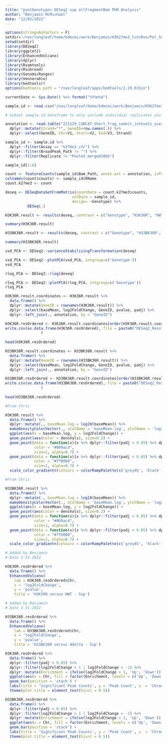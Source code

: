 ```yaml
---
title: "poolGenotypes DESeq2 sup allFragmentBam PHO Analysis"
author: "Benjamin McMichael"
date: "12/02/2022"
---
```


```r
options(stringsAsFactors = F)
setdir='/nas/longleaf/home/bdmcmi/work/Benjamin/H3K27me3_CutnRun/Pel_Sup_IgGcon_Analysis_20221202/Merged_DESeq2_Short_Fragment_Analysis'
setwd(setdir)
library(DESeq2)
library(ggplot2)
library(EnhancedVolcano)
library(dplyr)
library(Rsamtools)
library(Rsubread)
library(GenomicRanges)
library(Vennerable)
library(bedtoolsr)
options(bedtools.path = "/nas/longleaf/apps/bedtools/2.29.0/bin")

currentDate <- Sys.Date() %>% format("%Y%m%d")

```

```r

sample.id <- read.csv("/nas/longleaf/home/bdmcmi/work/Benjamin/H3K27me3_CutnRun/Pel_Sup_IgGcon_Analysis_20221202/Bedtools_DESeq2_broadPeak_Results/sup_samples_IgGcon_Bedtools_DESeq2_merged10kb_broadPeak_sampleSheet.csv", header=T, stringsAsFactors = F)

```

```r
# Subset sample.id dataframe to only include individual replicates you want to put into DESeq

annotation <- read.table("221129_CONCAT_Short_frag_summit_intevals_overlapping_Pho_Fig5CandS10_MERGED_OVERLAPPING.bed") %>%
  dplyr::mutate(Strand="*", GeneID=row.names(.)) %>%
  dplyr::select(GeneID, Chr=V1, Start=V2, End=V3, Strand)

sample_id <- sample.id %>%
  dplyr::filter(Assay == "k27me3_cnr") %>%
  dplyr::filter(BroadPeak_Path != "") %>%
  dplyr::filter(Replicate != "Pooled_merged10kb")

sample_id[1:6]

```

```r

count <- featureCounts(sample_id$Bam_Path, annot.ext = annotation, isPairedEnd = T, allowMultiOverlap = T)
colnames(count$counts) <- sample_id$RName
count.k27me3 <- count

```

```r

deseq <- DESeqDataSetFromMatrix(countData = count.k27me3$counts,
                              colData = sample_id,
                              design= ~Genotype) %>%
          DESeq(.)

```

```r

H3K36R.result <- results(deseq, contrast = c("Genotype", "H3K36R", "HWT"), alpha = 0.05)

summary(H3K36R.result)

```

```r

H33BK36R.result <- results(deseq, contrast = c("Genotype", "H33BK36R", "Adelta"), alpha = 0.05)

summary(H33BK36R.result)

```

```r

vsd_PCA <- DESeq2::varianceStabilizingTransformation(deseq)

vsd_PCA <- DESeq2::plotPCA(vsd_PCA, intgroup=c('Genotype'))
vsd_PCA

```

```r

rlog_PCA <- DESeq2::rlog(deseq)

rlog_PCA <- DESeq2::plotPCA(rlog_PCA, intgroup=c('Genotype'))
rlog_PCA

```

```r

H3K36R.result.coordinates <- H3K36R.result %>%
  data.frame() %>%
  dplyr::mutate(GeneID = rownames(H3K36R.result)) %>%
  dplyr::select(baseMean, log2FoldChange, GeneID, pvalue, padj) %>%
  dplyr::left_join(., annotation, by = "GeneID")

```

```r

H3K36R.resOrdered <- H3K36R.result.coordinates[order(H3K36R.result.coordinates$padj),]
write.csv(as.data.frame(H3K36R.resOrdered), file = paste0("DESeq2_Results/",currentDate,"_K36R_HWT_sup_IgGcon_DESeq2_allFragBam_PHO_results.csv")
                )
          
head(H3K36R.resOrdered)

```

```r

H33BK36R.result.coordinates <- H33BK36R.result %>%
  data.frame() %>%
  dplyr::mutate(GeneID = rownames(H33BK36R.result)) %>%
  dplyr::select(baseMean, log2FoldChange, GeneID, pvalue, padj) %>%
  dplyr::left_join(., annotation, by = "GeneID")

```

```r

H33BK36R.resOrdered <- H33BK36R.result.coordinates[order(H33BK36R.result.coordinates$padj),]
write.csv(as.data.frame(H33BK36R.resOrdered), file = paste0("DESeq2_Results/",currentDate,"_Adelta_H33BK36R_sup_IgGcon_DESeq2_allFragBam_PHO_results.csv")
                )
          
head(H33BK36R.resOrdered)

```

```r
#From Chris

H3K36R.result %>%
  data.frame() %>%
  dplyr::mutate(., baseMean.log = log10(baseMean)) %>%
  makeDensityColorVector(., xColName = 'baseMean.log', yColName = 'log2FoldChange', n = 200) %>%
  ggplot(aes(x = baseMean.log, y = log2FoldChange)) + 
  geom_point(aes(color = densVals), size=0.2) +
  geom_point(data = function(x){x %>% dplyr::filter(padj < 0.05) %>% dplyr::filter(log2FoldChange > 1)},
             color = "#009acd", 
             size=1, alpha=0.7) +
  geom_point(data = function(x){x %>% dplyr::filter(padj < 0.05) %>% dplyr::filter(log2FoldChange < -1)},
             color = "#ff0000", 
             size=1, alpha=0.7) +
  scale_color_gradientn(colours = colorRampPalette(c('grey85', 'black'))(100))  + theme_minimal()

```

```r
#From Chris

H33BK36R.result %>%
  data.frame() %>%
  dplyr::mutate(., baseMean.log = log10(baseMean)) %>%
  makeDensityColorVector(., xColName = 'baseMean.log', yColName = 'log2FoldChange', n = 200) %>%
  ggplot(aes(x = baseMean.log, y = log2FoldChange)) + 
  geom_point(aes(color = densVals), size=0.2) +
  geom_point(data = function(x){x %>% dplyr::filter(padj < 0.05) %>% dplyr::filter(log2FoldChange > 1)},
             color = "#009acd", 
             size=1, alpha=0.7) +
  geom_point(data = function(x){x %>% dplyr::filter(padj < 0.05) %>% dplyr::filter(log2FoldChange < -1)},
             color = "#ff0000", 
             size=1, alpha=0.7) +
  scale_color_gradientn(colours = colorRampPalette(c('grey85', 'black'))(100))  + theme_minimal()

```

```r
# Added by Benjamin
# Date 3-31-2022

H3K36R.resOrdered %>%
  data.frame() %>%
  EnhancedVolcano(
    lab = H3K36R.resOrdered$Chr,
    x = 'log2FoldChange',
    y = 'pvalue',
    title = 'H3K36R versus HWT - Sup')

```

```r
# Added by Benjamin
# Date 3-31-2022

H33BK36R.resOrdered %>%
  data.frame() %>%
  EnhancedVolcano(
    lab = H33BK36R.resOrdered$Chr,
    x = 'log2FoldChange',
    y = 'pvalue',
    title = 'H33BK36R versus Adelta - Sup')

```

```r
  
H3K36R.resOrdered %>%
  data.frame() %>%
  dplyr::filter(padj < 0.05) %>% 
  dplyr::filter(log2FoldChange > 1 | log2FoldChange < -1) %>%
  dplyr::mutate(Enrichment = ifelse(log2FoldChange > 1, 'Up', 'Down')) %>%
  ggplot(aes(x = Chr, fill = factor(Enrichment, levels = c('Up', 'Down')))) +
  geom_bar(position = 'stack') +
  labs(title = 'Significant Peak Counts', y = 'Peak Count', x  = 'Chromosome', fill='Enrichment') +
  theme(plot.title = element_text(hjust = 0.5))

```

```r
  
H33BK36R.resOrdered %>%
  data.frame() %>%
  dplyr::filter(padj < 0.05) %>% 
  dplyr::filter(log2FoldChange > 1 | log2FoldChange < -1) %>%
  dplyr::mutate(Enrichment = ifelse(log2FoldChange > 1, 'Up', 'Down')) %>%
  ggplot(aes(x = Chr, fill = factor(Enrichment, levels = c('Up', 'Down')))) +
  geom_bar(position = 'stack') +
  labs(title = 'Significant Peak Counts', y = 'Peak Count', x  = 'Chromosome', fill='Enrichment') +
  theme(plot.title = element_text(hjust = 0.5))

```
